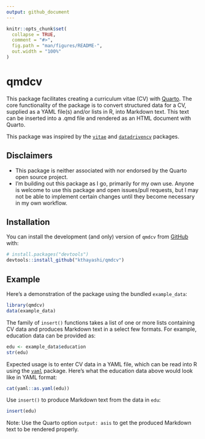 ```yaml
---
output: github_document
---
```


<!-- README.md is generated from README.Rmd. Please edit that file -->

```r
knitr::opts_chunk$set(
  collapse = TRUE,
  comment = "#>",
  fig.path = "man/figures/README-",
  out.width = "100%"
)
```

# qmdcv

<!-- badges: start -->
<!-- badges: end -->

This package facilitates creating a curriculum vitae (CV) with
[Quarto](https://quarto.org/). The core functionality of the package is to
convert structured data for a CV, supplied as a YAML file(s) and/or lists in R,
into Markdown text. This text can be inserted into a .qmd file and rendered as
an HTML document with Quarto.

This package was inspired by the
[`vitae`](https://github.com/mitchelloharawild/vitae/) and
[`datadrivencv`](https://github.com/nstrayer/datadrivencv) packages.

## Disclaimers

- This package is neither associated with nor endorsed by the Quarto open source
project.
- I'm building out this package as I go, primarily for my own use. Anyone is
welcome to use this package and open issues/pull requests, but I may not be able
to implement certain changes until they become necessary in my own workflow.

## Installation

You can install the development (and only) version of `qmdcv` from
[GitHub](https://github.com/) with:

```r
# install.packages("devtools")
devtools::install_github("kthayashi/qmdcv")
```

## Example

Here's a demonstration of the package using the bundled `example_data`:

```r
library(qmdcv)
data(example_data)
```

The family of `insert()` functions takes a list of one or more lists containing
CV data and produces Markdown text in a select few formats. For example,
education data can be provided as:

```r
edu <- example_data$education
str(edu)
```

Expected usage is to enter CV data in a YAML file, which can be read into R
using the [`yaml`](https://github.com/vubiostat/r-yaml/) package. Here's what
the education data above would look like in YAML format:

```r
cat(yaml::as.yaml(edu))
```

Use `insert()` to produce Markdown text from the data in `edu`:

```r
insert(edu)
```

Note: Use the Quarto option `output: asis` to get the produced Markdown text to
be rendered properly.
